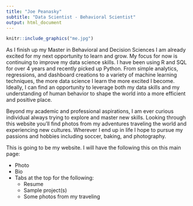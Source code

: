 ```yaml
---
title: "Joe Peanasky"
subtitle: "Data Scientist - Behavioral Scientist"
output: html_document
---
```


```r
knitr::include_graphics("me.jpg")
```

As I finish up my Master in Behavioral and Decision Sciences I am already excited for my next opportunity to learn and grow. My focus for now is continuing to improve my data science skills. I have been using R and SQL for over 4 years and recently picked up Python. From simple analytics, regressions, and dashboard creations to a variety of machine learning techniques, the more data science I learn the more excited I become. Ideally, I can find an opportunity to leverage both my data skills and my understanding of human behavior to shape the world into a more efficient and positive place. 

Beyond my academic and professional aspirations, I am ever curious individual always trying to explore and master new skills. Looking through this website you'll find photos from my adventures traveling the world and experiencing new cultures. Wherever I end up in life I hope to pursue my passions and hobbies including soccer, baking, and photography.

This is going to be my website. I will have the following this on this main page:

  - Photo
  - Bio
  - Tabs at the top for the following:
    - Resume
    - Sample project(s)
    - Some photos from my traveling